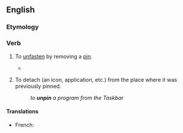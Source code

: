 ==English==

===Etymology===
{{prefix|en|un|pin}}

===Verb===
{{en-verb|unpins|unpinning|unpinned}}

# {{lb|en|transitive}} To [[unfasten]] by removing a [[pin]].
#* {{quote-book|en|year=1749|author=Henry Fielding|title=The History of Tom Jones, a Foundling|passage=Lady Bellaston answered with a smile, “Then you have seen this terrible man, madam; pray, is he so very fine a figure as he is represented? for Etoff entertained me last night almost two hours with him. The wench I believe is in love with him by reputation.” Here the reader will be apt to wonder; but the truth is, that Mrs Etoff, who had the honour to pin and '''unpin''' the Lady Bellaston, had received compleat information concerning the said Mr Jones, and had faithfully conveyed the same to her lady last night (or rather that morning) while she was undressing; on which accounts she had been detained in her office above the space of an hour and a half.}}
# {{lb|en|transitive|computing|GUI}} To detach (an icon, application, etc.) from the place where it was previously pinned.
#: ''to '''unpin''' a program from the Taskbar''

====Translations====
{{trans-top}}
* French: {{t+|fr|désépingler}}
{{trans-mid}}
{{trans-bottom}}